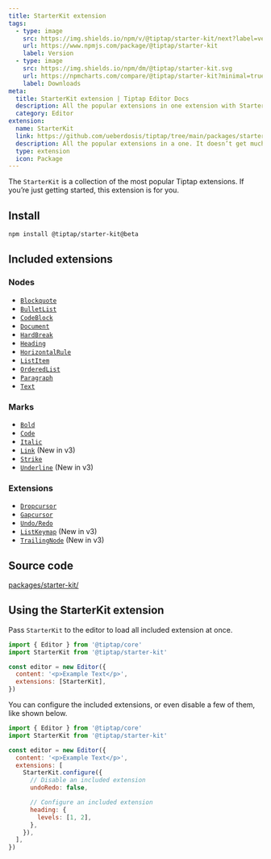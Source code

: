 ```yaml
---
title: StarterKit extension
tags:
  - type: image
    src: https://img.shields.io/npm/v/@tiptap/starter-kit/next?label=version
    url: https://www.npmjs.com/package/@tiptap/starter-kit
    label: Version
  - type: image
    src: https://img.shields.io/npm/dm/@tiptap/starter-kit.svg
    url: https://npmcharts.com/compare/@tiptap/starter-kit?minimal=true
    label: Downloads
meta:
  title: StarterKit extension | Tiptap Editor Docs
  description: All the popular extensions in one extension with StarterKit. Perfect for getting started with Tiptap. More in the docs!
  category: Editor
extension:
  name: StarterKit
  link: https://github.com/ueberdosis/tiptap/tree/main/packages/starter-kit
  description: All the popular extensions in a one. It doesn’t get much better than this.
  type: extension
  icon: Package
---
```



The `StarterKit` is a collection of the most popular Tiptap extensions. If you’re just getting started, this extension is for you.

<CodeDemo path="/Examples/Default" />

## Install

```bash
npm install @tiptap/starter-kit@beta
```

## Included extensions

### Nodes

- [`Blockquote`](/editor/extensions/nodes/blockquote)
- [`BulletList`](/editor/extensions/nodes/bullet-list)
- [`CodeBlock`](/editor/extensions/nodes/code-block)
- [`Document`](/editor/extensions/nodes/document)
- [`HardBreak`](/editor/extensions/nodes/hard-break)
- [`Heading`](/editor/extensions/nodes/heading)
- [`HorizontalRule`](/editor/extensions/nodes/horizontal-rule)
- [`ListItem`](/editor/extensions/nodes/list-item)
- [`OrderedList`](/editor/extensions/nodes/ordered-list)
- [`Paragraph`](/editor/extensions/nodes/paragraph)
- [`Text`](/editor/extensions/nodes/text)

### Marks

- [`Bold`](/editor/extensions/marks/bold)
- [`Code`](/editor/extensions/marks/code)
- [`Italic`](/editor/extensions/marks/italic)
- [`Link`](/editor/extensions/marks/link) (New in v3)
- [`Strike`](/editor/extensions/marks/strike)
- [`Underline`](/editor/extensions/marks/underline) (New in v3)

### Extensions

- [`Dropcursor`](/editor/extensions/functionality/dropcursor)
- [`Gapcursor`](/editor/extensions/functionality/gapcursor)
- [`Undo/Redo`](/editor/extensions/functionality/undo-redo)
- [`ListKeymap`](/editor/extensions/functionality/listkeymap) (New in v3)
- [`TrailingNode`](/editor/extensions/functionality/trailing-node) (New in v3)

## Source code

[packages/starter-kit/](https://github.com/ueberdosis/tiptap/blob/main/packages/starter-kit/)

## Using the StarterKit extension

Pass `StarterKit` to the editor to load all included extension at once.

```js
import { Editor } from '@tiptap/core'
import StarterKit from '@tiptap/starter-kit'

const editor = new Editor({
  content: '<p>Example Text</p>',
  extensions: [StarterKit],
})
```

You can configure the included extensions, or even disable a few of them, like shown below.

```js
import { Editor } from '@tiptap/core'
import StarterKit from '@tiptap/starter-kit'

const editor = new Editor({
  content: '<p>Example Text</p>',
  extensions: [
    StarterKit.configure({
      // Disable an included extension
      undoRedo: false,

      // Configure an included extension
      heading: {
        levels: [1, 2],
      },
    }),
  ],
})
```
